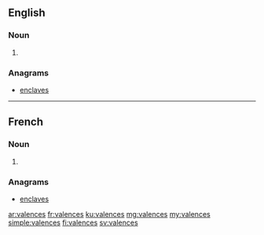 ==English==

===Noun===
{{head|en|noun plural form}}

# {{plural of|valence|lang=en}}

===Anagrams===
* [[enclaves#English|enclaves]]

----

==French==

===Noun===
{{head|fr|noun plural form|g=f}}

# {{plural of|valence|lang=fr}}

===Anagrams===
* [[enclaves#French|enclaves]]

[[ar:valences]]
[[fr:valences]]
[[ku:valences]]
[[mg:valences]]
[[my:valences]]
[[simple:valences]]
[[fi:valences]]
[[sv:valences]]